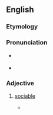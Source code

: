 ==English==

===Etymology===
{{suffix|en|accompany|able}}

===Pronunciation===
* {{a|UK}} {{IPA|en|/əˈkʌmp.nə.bəl/|/əˈkʌmp.ən.ə.bəl/}}
* {{audio|en|LL-Q1860 (eng)-Vealhurl-accompanable.wav|Audio (RP)}}

===Adjective===
{{en-adj}}

# {{lb|en|obsolete}} [[sociable]]
#* {{RQ:Sidney Arcadia|passage='''accompanable''' solitariness}}